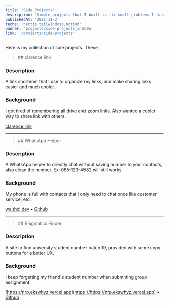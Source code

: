 ```yaml
---
title: 'Side Projects'
description: 'Simple projects that I built to fix small problems I found everyday.'
publishedAt: '2021-11-2'
techs: 'nextjs,tailwindcss,notion'
banner: 'projects/side-projects_in0q9o'
link: '/projects/side-projects'
---
```


Here is my collection of side projects. These

<blockquote className='with-icons'>
  ## clarence.link
  <TechIcons techs={['nextjs', 'notion']} />
</blockquote>

<CloudinaryImg
  mdx
  publicId='mstqmarfn/projects/side-projects/clarence-link_z4lham'
  alt='Mus.link'
  width={1440}
  height={792}
/>

### Description

A link shortener that I use to organize my links, and make sharing links easier and much cooler.

### Background

I got tired of remembering all drive and zoom links. Also wanted a cooler way to share link with others.

[clarence.link](https://clarence.link)

---

<blockquote className='with-icons'>
  ## WhatsApp Helper
  <TechIcons techs={['nextjs']} />
</blockquote>

<CloudinaryImg
  mdx
  publicId='mstqmarfn/projects/side-projects/whatsapp-helper_uqrys3'
  alt='Whatsapp Helper'
  width={1440}
  height={792}
/>

### Description

A WhatsApp helper to directly chat without saving number to your contacts, also clean the number. Ex: 085-123-4532 will still works.

### Background

My phone is full with contacts that I only need to chat once like customer service, etc.

[wa.thcl.dev](https://wa.thcl.dev) • [Github](https://github.com/theodorusclarence/wa-helper)

---

<blockquote className='with-icons'>
  ## Enigmatics Finder
  <TechIcons techs={['nextjs']} />
</blockquote>

<CloudinaryImg
  mdx
  publicId='mstqmarfn/projects/side-projects/whatsapp-helper_uqrys3'
  alt='Whatsapp Helper'
  width={1440}
  height={792}
/>

### Description

A site to find university student number batch 19, provided with some copy buttons for a better UX.

### Background

I keep forgetting my friend's student number when submitting group assignment.

[https://nrp.ekswhyz.vercel.app](https://https://nrp.ekswhyz.vercel.app) • [Github](https://github.com/theodorusclarence/nrp-finder-informatics19)
